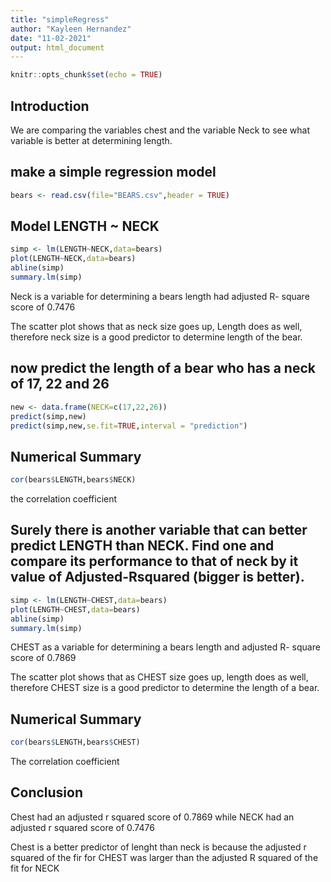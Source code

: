 ```yaml
---
title: "simpleRegress"
author: "Kayleen Hernandez"
date: "11-02-2021"
output: html_document
---
```


```r
knitr::opts_chunk$set(echo = TRUE)
```


## Introduction

We are comparing the variables chest and the variable Neck to see what variable is better at determining length.


## make a simple regression model

```r
bears <- read.csv(file="BEARS.csv",header = TRUE)
```

## Model LENGTH ~ NECK  

```r
simp <- lm(LENGTH~NECK,data=bears)
plot(LENGTH~NECK,data=bears)
abline(simp)
summary.lm(simp)
```

Neck is a variable for determining a bears length had adjusted R- square score of 0.7476

The scatter plot shows that as neck size goes up, Length does as well, therefore neck size is a good predictor to determine length of the bear. 

## now predict the length of a bear who has a neck of 17, 22 and 26


```r
new <- data.frame(NECK=c(17,22,26))
predict(simp,new)
predict(simp,new,se.fit=TRUE,interval = "prediction")
```

## Numerical Summary 

```r
cor(bears$LENGTH,bears$NECK)
```
the correlation coefficient


## Surely there is another variable that can better predict LENGTH than NECK. Find one and compare its performance to that of neck by it value of Adjusted-Rsquared (bigger is better).


```r
simp <- lm(LENGTH~CHEST,data=bears)
plot(LENGTH~CHEST,data=bears)
abline(simp)
summary.lm(simp)
``` 

CHEST as a variable for determining a bears length and adjusted R- square score of 0.7869

The scatter plot shows that as CHEST size goes up, length does as well, therefore CHEST size is a good predictor to determine the length of a bear. 


## Numerical Summary 

```r
cor(bears$LENGTH,bears$CHEST)
```
The correlation coefficient 

## Conclusion

Chest had an adjusted r squared score of 0.7869 while NECK had an adjusted r squared score of 0.7476

Chest is a better predictor of lenght than neck is because the adjusted r squared of the fir for CHEST was larger than the adjusted R squared of the fit for NECK
